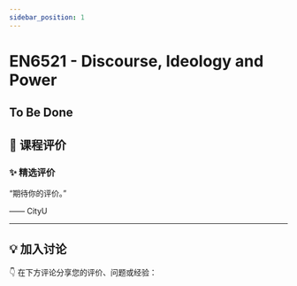 ```yaml
---
sidebar_position: 1
---
```



# EN6521 - Discourse, Ideology and Power

## To Be Done

## **💬 课程评价**

### ✨ **精选评价**
<div className={commentStyles.commentBox}>
    <p className={commentStyles.commentText}>
        “期待你的评价。”
    </p>
    <p className={commentStyles.commentAuthor}>—— CityU</p>
</div>

---

## **💡 加入讨论**

👇 在下方评论分享您的评价、问题或经验：
<Utterances />
